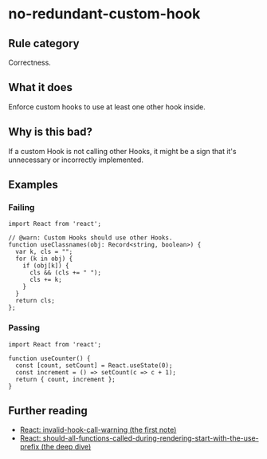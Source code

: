 # no-redundant-custom-hook

## Rule category

Correctness.

## What it does

Enforce custom hooks to use at least one other hook inside.

## Why is this bad?

If a custom Hook is not calling other Hooks, it might be a sign that it's unnecessary or incorrectly implemented.

## Examples

### Failing

```tsx
import React from 'react';

// @warn: Custom Hooks should use other Hooks.
function useClassnames(obj: Record<string, boolean>) {
  var k, cls = "";
  for (k in obj) {
    if (obj[k]) {
      cls && (cls += " ");
      cls += k;
    }
  }
  return cls;
};
```

### Passing

```tsx
import React from 'react';

function useCounter() {
  const [count, setCount] = React.useState(0);
  const increment = () => setCount(c => c + 1);
  return { count, increment };
}
```

## Further reading

- [React: invalid-hook-call-warning (the first note)](https://react.dev/warnings/invalid-hook-call-warning)
- [React: should-all-functions-called-during-rendering-start-with-the-use-prefix (the deep dive)](https://react.dev/learn/reusing-logic-with-custom-hooks#should-all-functions-called-during-rendering-start-with-the-use-prefix)
